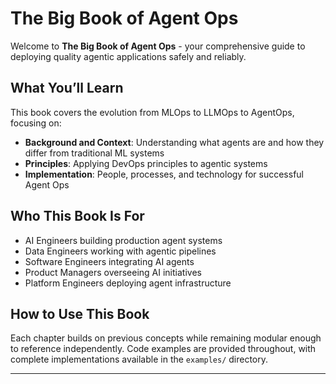 # The Big Book of Agent Ops {.unnumbered}

Welcome to **The Big Book of Agent Ops** - your comprehensive guide to deploying quality agentic applications safely and reliably.

## What You'll Learn

This book covers the evolution from MLOps to LLMOps to AgentOps, focusing on:

- **Background and Context**: Understanding what agents are and how they differ from traditional ML systems
- **Principles**: Applying DevOps principles to agentic systems 
- **Implementation**: People, processes, and technology for successful Agent Ops

## Who This Book Is For

- AI Engineers building production agent systems
- Data Engineers working with agentic pipelines  
- Software Engineers integrating AI agents
- Product Managers overseeing AI initiatives
- Platform Engineers deploying agent infrastructure

## How to Use This Book

Each chapter builds on previous concepts while remaining modular enough to reference independently. Code examples are provided throughout, with complete implementations available in the `examples/` directory.

---

